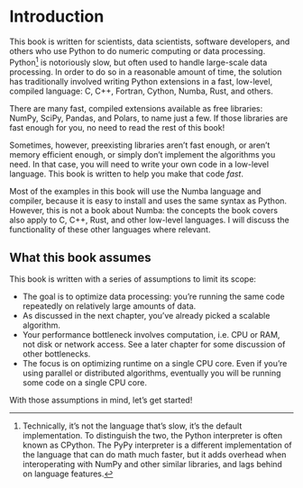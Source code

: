 # Introduction {.unnumbered}

This book is written for scientists, data scientists, software developers, and others who use Python to do numeric computing or data processing.
Python[^cpython] is notoriously slow, but often used to handle large-scale data processing.
In order to do so in a reasonable amount of time, the solution has traditionally involved writing Python extensions in a fast, low-level, compiled language: C, C++, Fortran, Cython, Numba, Rust, and others.

There are many fast, compiled extensions available as free libraries: NumPy, SciPy, Pandas, and Polars, to name just a few.
If those libraries are fast enough for you, no need to read the rest of this book!

Sometimes, however, preexisting libraries aren't fast enough, or aren't memory efficient enough, or simply don't implement the algorithms you need.
In that case, you will need to write your own code in a low-level language.
This book is written to help you make that code _fast_.

Most of the examples in this book will use the Numba language and compiler, because it is easy to install and uses the same syntax as Python.
However, this is not a book about Numba: the concepts the book covers also apply to C, C++, Rust, and other low-level languages.
I will discuss the functionality of these other languages where relevant.

## What this book assumes

This book is written with a series of assumptions to limit its scope:

* The goal is to optimize data processing: you're running the same code repeatedly on relatively large amounts of data.
* As discussed in the next chapter, you've already picked a scalable algorithm.
* Your performance bottleneck involves computation, i.e. CPU or RAM, not disk or network access.
  See a later chapter for some discussion of other bottlenecks.
* The focus is on optimizing runtime on a single CPU core.
  Even if you're using parallel or distributed algorithms, eventually you will be running some code on a single CPU core.

With those assumptions in mind, let's get started!

[^cpython]: Technically, it's not the language that's slow, it's the default implementation. To distinguish the two, the Python interpreter is often known as CPython. The PyPy interpreter is a different implementation of the language that can do math much faster, but it adds overhead when interoperating with NumPy and other similar libraries, and lags behind on language features.

